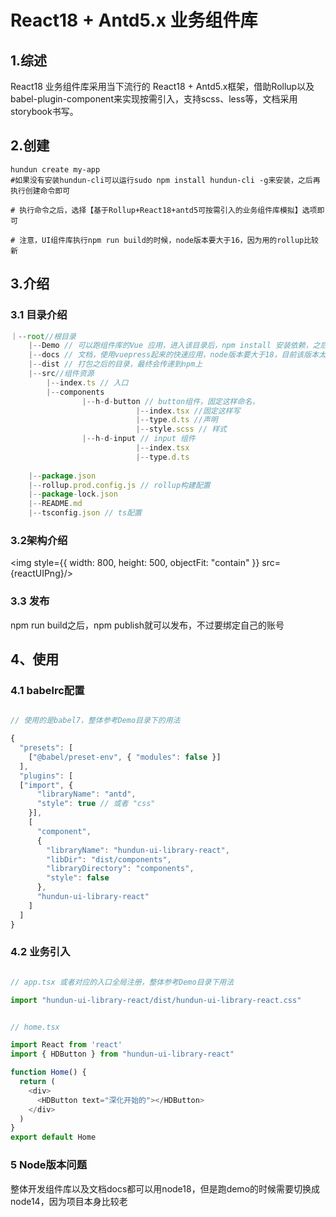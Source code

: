 
<Meta title="Hundun/标准化模版/UI组件库/react18业务组件库" />

# React18 + Antd5.x 业务组件库

## 1.综述

React18 业务组件库采用当下流行的 React18 + Antd5.x框架，借助Rollup以及babel-plugin-component来实现按需引入，支持scss、less等，文档采用storybook书写。

## 2.创建

```shell
hundun create my-app
#如果没有安装hundun-cli可以运行sudo npm install hundun-cli -g来安装，之后再执行创建命令即可

# 执行命令之后，选择【基于Rollup+React18+antd5可按需引入的业务组件库模拟】选项即可

# 注意，UI组件库执行npm run build的时候，node版本要大于16，因为用的rollup比较新
```

## 3.介绍

### 3.1 目录介绍

```javascript
｜--root//根目录
    |--Demo // 可以跑组件库的Vue 应用，进入该目录后，npm install 安装依赖，之后执行npm start即可，node版本要求14
    |--docs // 文档，使用vuepress起来的快速应用，node版本要大于18，目前该版本太高，无法跑Vue2.0的组件，写一下mdx转换成html还是可以的
    |--dist // 打包之后的目录，最终会传递到npm上
    |--src//组件资源
        |--index.ts // 入口
        |--components
                |--h-d-button // button组件，固定这样命名，
                            |--index.tsx //固定这样写
                            |--type.d.ts //声明
                            |--style.scss // 样式
                |--h-d-input // input 组件 
                            |--index.tsx
                            |--type.d.ts
      
    |--package.json
    |--rollup.prod.config.js // rollup构建配置
    |--package-lock.json
    |--README.md
    |--tsconfig.json // ts配置
```

### 3.2架构介绍

<img style={{ width: 800, height: 500, objectFit: "contain" }} src={reactUIPng}/>

### 3.3 发布

npm run build之后，npm publish就可以发布，不过要绑定自己的账号

## 4、使用

### 4.1 babelrc配置

```javascript

// 使用的是babel7，整体参考Demo目录下的用法

{
  "presets": [
    ["@babel/preset-env", { "modules": false }]
  ],
  "plugins": [
  ["import", {
      "libraryName": "antd",
      "style": true // 或者 "css"
    }],
    [
      "component",
      {
        "libraryName": "hundun-ui-library-react",
        "libDir": "dist/components",
        "libraryDirectory": "components",
        "style": false
      },
      "hundun-ui-library-react"
    ]
  ]
}

```

### 4.2 业务引入

```javascript

// app.tsx 或者对应的入口全局注册，整体参考Demo目录下用法

import "hundun-ui-library-react/dist/hundun-ui-library-react.css"

```
```javascript

// home.tsx

import React from 'react'
import { HDButton } from "hundun-ui-library-react"

function Home() {
  return (
    <div>
      <HDButton text="深化开始的"></HDButton>
    </div>
  )
}
export default Home
```
### 5 Node版本问题

整体开发组件库以及文档docs都可以用node18，但是跑demo的时候需要切换成node14，因为项目本身比较老








